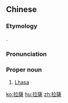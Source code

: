 {{also|拉萨}}
==Chinese==
{{zh-forms|s=拉萨|gloss=-}}
{{wikipedia|lang=zh}}

===Etymology===
{{bor|zh|bo|ལྷ་ས}}.

===Pronunciation===
{{zh-pron
|m=Lāsà
|c=laai1 saat3
|mn=xm,qz,tw:La-sat/zz:Liap-sat
|cat=pn
}}

===Proper noun===
{{zh-proper noun}}

# [[Lhasa]] {{gloss|capital of the [[Tibet]] Autonomous Region, [[China]]}}

{{zh-cat|Cities}}

[[ko:拉薩]]
[[hu:拉薩]]
[[zh:拉薩]]